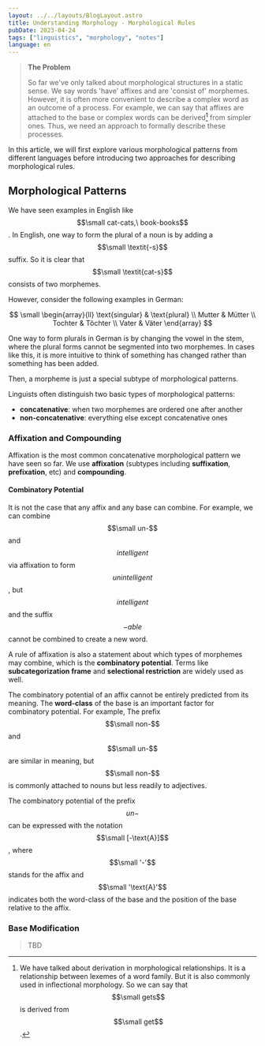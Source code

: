 ```yaml
---
layout: ../../layouts/BlogLayout.astro
title: Understanding Morphology - Morphological Rules
pubDate: 2023-04-24
tags: ["linguistics", "morphology", "notes"]
language: en
---
```


> **The Problem**
>
> So far we've only talked about morphological structures in a static sense. We say words 'have' affixes and are 'consist of' morphemes. However, it is often more convenient to describe a complex word as an outcome of a process. For example, we can say that affixes are attached to the base or complex words can be derived[^1] from simpler ones. Thus, we need an approach to formally describe these processes.

In this article, we will first explore various morphological patterns from different languages before introducing two approaches for describing morphological rules.

## Morphological Patterns

We have seen examples in English like $$\small cat-cats,\ book-books$$. In English, one way to form the plural of a noun is by adding a $$\small \textit{-s}$$ suffix. So it is clear that $$\small \textit{cat-s}$$ consists of two morphemes.

However, consider the following examples in German:

$$
\small
\begin{array}{ll}
  \text{singular} & \text{plural} \\
  Mutter & Mütter \\
  Tochter & Töchter \\
  Vater & Väter
\end{array}
$$

One way to form plurals in German is by changing the vowel in the stem, where the plural forms cannot be segmented into two morphemes. In cases like this, it is more intuitive to think of something has changed rather than something has been added.

Then, a morpheme is just a special subtype of morphological patterns.

Linguists often distinguish two basic types of morphological patterns:

- **concatenative**: when two morphemes are ordered one after another
- **non-concatenative**: everything else except concatenative ones

### Affixation and Compounding

Affixation is the most common concatenative morphological pattern we have seen so far. We use **affixation** (subtypes including **suffixation**, **prefixation**, etc) and **compounding**.

#### Combinatory Potential

It is not the case that any affix and any base can combine. For example, we can combine $$\small un-$$ and $$intelligent$$ via affixation to form $$unintelligent$$, but $$intelligent$$ and the suffix $$-able$$ cannot be combined to create a new word.

A rule of affixation is also a statement about which types of morphemes may combine, which is the **combinatory potential**. Terms like **subcategorization frame** and **selectional restriction** are widely used as well.

The combinatory potential of an affix cannot be entirely predicted from its meaning. The **word-class** of the base is an important factor for combinatory potential. For example, The prefix $$\small non-$$ and $$\small un-$$ are similar in meaning, but $$\small non-$$ is commonly attached to nouns but less readily to adjectives.

The combinatory potential of the prefix $$un-$$ can be expressed with the notation $$\small [-\text{A}]$$, where $$\small '-'$$ stands for the affix and $$\small '\text{A}'$$ indicates both the word-class of the base and the position of the base relative to the affix.

### Base Modification

> TBD

[^1]: We have talked about derivation in morphological relationships. It is a relationship between lexemes of a word family. But it is also commonly used in inflectional morphology. So we can say that $$\small gets$$ is derived from $$\small get$$.
